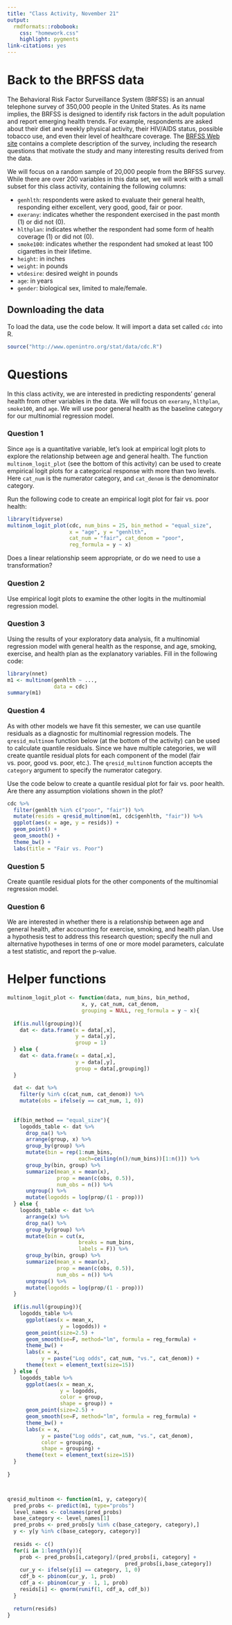 ```yaml
---
title: "Class Activity, November 21"
output: 
  rmdformats::robobook:
    css: "homework.css"
    highlight: pygments
link-citations: yes
---
```


# Back to the BRFSS data

The Behavioral Risk Factor Surveillance System (BRFSS) is an annual telephone survey of 350,000 people in the United States. As its name implies, the BRFSS is designed to identify risk factors in the adult population and report emerging health trends. For example, respondents are asked about their diet and weekly physical activity, their HIV/AIDS status, possible tobacco use, and even their level of healthcare coverage. The [BRFSS Web site](https://www.cdc.gov/brfss/) contains a complete description of the survey, including the research questions that motivate the study and many interesting results derived from the data.

We will focus on a random sample of 20,000 people from the BRFSS survey. While there are over 200 variables in this data set, we will work with a small subset for this class activity, containing the following columns:

* `genhlth`: respondents were asked to evaluate their general health, responding either excellent, very good, good, fair or poor.
* `exerany`: indicates whether the respondent exercised in the past month (1) or did not (0).
* `hlthplan`: indicates whether the respondent had some form of health coverage (1) or did not (0).
* `smoke100`: indicates whether the respondent had smoked at least 100 cigarettes in their lifetime.
* `height`: in inches
* `weight`: in pounds
* `wtdesire`: desired weight in pounds
* `age`: in years
* `gender`: biological sex, limited to male/female.

## Downloading the data

To load the data, use the code below. It will import a data set called `cdc` into R.

```r
source("http://www.openintro.org/stat/data/cdc.R")
```

# Questions

In this class activity, we are interested in predicting respondents' general health from other variables in the data. We will focus on `exerany`, `hlthplan`, `smoke100`, and `age`. We will use poor general health as the baseline category for our multinomial regression model.

### Question 1

Since `age` is a quantitative variable, let's look at empirical logit plots to explore the relationship between age and general health. The function `multinom_logit_plot` (see the bottom of this activity) can be used to create empirical logit plots for a categorical response with more than two levels. Here `cat_num` is the numerator category, and `cat_denom` is the denominator category.

Run the following code to create an empirical logit plot for fair vs. poor health:

```r
library(tidyverse)
multinom_logit_plot(cdc, num_bins = 25, bin_method = "equal_size", 
                    x = "age", y = "genhlth", 
                    cat_num = "fair", cat_denom = "poor",
                    reg_formula = y ~ x)
```

Does a linear relationship seem appropriate, or do we need to use a transformation?

### Question 2

Use empirical logit plots to examine the other logits in the multinomial regression model.

### Question 3

Using the results of your exploratory data analysis, fit a multinomial regression model with general health as the response, and age, smoking, exercise, and health plan as the explanatory variables. Fill in the following code:

```r
library(nnet)
m1 <- multinom(genhlth ~ ..., 
               data = cdc)
summary(m1)
```

### Question 4

As with other models we have fit this semester, we can use quantile residuals as a diagnostic for multinomial regression models. The `qresid_multinom` function below (at the bottom of the activity) can be used to calculate quantile residuals. Since we have multiple categories, we will create quantile residual plots for each component of the model (fair vs. poor, good vs. poor, etc.). The `qresid_multinom` function accepts the `category` argument to specify the numerator category.

Use the code below to create a quantile residual plot for fair vs. poor health. Are there any assumption violations shown in the plot?

```r
cdc %>%
  filter(genhlth %in% c("poor", "fair")) %>%
  mutate(resids = qresid_multinom(m1, cdc$genhlth, "fair")) %>%
  ggplot(aes(x = age, y = resids)) +
  geom_point() +
  geom_smooth() +
  theme_bw() +
  labs(title = "Fair vs. Poor")
```

### Question 5

Create quantile residual plots for the other components of the multinomial regression model.

### Question 6

We are interested in whether there is a relationship between age and general health, after accounting for exercise, smoking, and health plan. Use a hypothesis test to address this research question; specify the null and alternative hypotheses in terms of one or more model parameters, calculate a test statistic, and report the p-value.

# Helper functions

```r
multinom_logit_plot <- function(data, num_bins, bin_method,
                        x, y, cat_num, cat_denom,
                        grouping = NULL, reg_formula = y ~ x){
  
  if(is.null(grouping)){
    dat <- data.frame(x = data[,x], 
                      y = data[,y],
                      group = 1)
  } else {
    dat <- data.frame(x = data[,x], 
                      y = data[,y],
                      group = data[,grouping])
  }
  
  dat <- dat %>%
    filter(y %in% c(cat_num, cat_denom)) %>%
    mutate(obs = ifelse(y == cat_num, 1, 0))
  
  
  if(bin_method == "equal_size"){
    logodds_table <- dat %>%
      drop_na() %>%
      arrange(group, x) %>%
      group_by(group) %>%
      mutate(bin = rep(1:num_bins,
                       each=ceiling(n()/num_bins))[1:n()]) %>%
      group_by(bin, group) %>%
      summarize(mean_x = mean(x),
                prop = mean(c(obs, 0.5)),
                num_obs = n()) %>%
      ungroup() %>%
      mutate(logodds = log(prop/(1 - prop)))
  } else {
    logodds_table <- dat %>%
      arrange(x) %>%
      drop_na() %>%
      group_by(group) %>%
      mutate(bin = cut(x, 
                       breaks = num_bins,
                       labels = F)) %>%
      group_by(bin, group) %>%
      summarize(mean_x = mean(x),
                prop = mean(c(obs, 0.5)),
                num_obs = n()) %>%
      ungroup() %>%
      mutate(logodds = log(prop/(1 - prop)))
  }
  
  if(is.null(grouping)){
    logodds_table %>%
      ggplot(aes(x = mean_x,
                 y = logodds)) +
      geom_point(size=2.5) +
      geom_smooth(se=F, method="lm", formula = reg_formula) +
      theme_bw() +
      labs(x = x,
           y = paste("Log odds", cat_num, "vs.", cat_denom)) +
      theme(text = element_text(size=15))
  } else {
    logodds_table %>%
      ggplot(aes(x = mean_x,
                 y = logodds,
                 color = group,
                 shape = group)) +
      geom_point(size=2.5) +
      geom_smooth(se=F, method="lm", formula = reg_formula) +
      theme_bw() +
      labs(x = x,
           y = paste("Log odds", cat_num, "vs.", cat_denom),
           color = grouping,
           shape = grouping) +
      theme(text = element_text(size=15))
  }
  
}



qresid_multinom <- function(m1, y, category){
  pred_probs <- predict(m1, type="probs")
  level_names <- colnames(pred_probs)
  base_category <- level_names[1]
  pred_probs <- pred_probs[y %in% c(base_category, category),]
  y <- y[y %in% c(base_category, category)]
  
  resids <- c()
  for(i in 1:length(y)){
    prob <- pred_probs[i,category]/(pred_probs[i, category] + 
                                      pred_probs[i,base_category])
    cur_y <- ifelse(y[i] == category, 1, 0)
    cdf_b <- pbinom(cur_y, 1, prob)
    cdf_a <- pbinom(cur_y - 1, 1, prob)
    resids[i] <- qnorm(runif(1, cdf_a, cdf_b))
  }
  
  return(resids)
}
```
